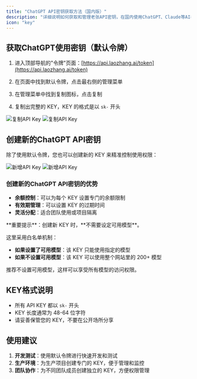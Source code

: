 ```yaml
---
title: "ChatGPT API密钥获取方法（国内版）"
description: "详细说明如何获取和管理老张API密钥，在国内使用ChatGPT、Claude等AI模型"
icon: "key"
---
```


## 获取ChatGPT使用密钥（默认令牌）

1. 进入顶部导航的"令牌"页面：[https://api.laozhang.ai/token](https://api.laozhang.ai/token)

2. 在页面中找到默认令牌，点击最右侧的管理菜单

3. 在管理菜单中找到复制图标，点击复制

4. 复制出完整的 KEY，KEY 的格式是以 `sk-` 开头

<img
  className="block dark:hidden"
  src="/images/key-manage.png"
  alt="复制API Key"
/>
<img
  className="hidden dark:block"
  src="/images/key-manage.png"
  alt="复制API Key"
/>

## 创建新的ChatGPT API密钥

除了使用默认令牌，您也可以创建新的 KEY 来精准控制使用权限：

<img
  className="block dark:hidden"
  src="/images/key-add-new.png"
  alt="新增API Key"
/>
<img
  className="hidden dark:block"
  src="/images/key-add-new.png"
  alt="新增API Key"
/>

### 创建新的ChatGPT API密钥的优势

- **余额控制**：可以为每个 KEY 设置专门的余额限制
- **有效期管理**：可以设置 KEY 的过期时间
- **灵活分配**：适合团队使用或项目隔离

<Warning>
**重要提示**：创建新 KEY 时，**不需要设定可用模型**。

这里采用白名单机制：
- **如果设置了可用模型**：该 KEY 只能使用指定的模型
- **如果不设置可用模型**：该 KEY 可以使用整个网站里的 200+ 模型

推荐不设置可用模型，这样可以享受所有模型的访问权限。
</Warning>

## KEY格式说明

- 所有 API KEY 都以 `sk-` 开头
- KEY 长度通常为 48-64 位字符
- 请妥善保管您的 KEY，不要在公开场所分享

## 使用建议

1. **开发测试**：使用默认令牌进行快速开发和测试
2. **生产环境**：为生产项目创建专门的 KEY，便于管理和监控
3. **团队协作**：为不同团队成员创建独立的 KEY，方便权限管理